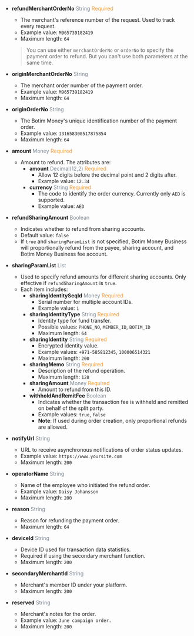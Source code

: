 
- **refundMerchantOrderNo** <font color='#7d8793'>String</font> <font color='#f19938'>Required</font>  
  - The merchant's reference number of the request. Used to track every request.  
  - Example value: `M965739182419`  
  - Maximum length: `64`  
  > You can use either `merchantOrderNo` or `orderNo` to specify the payment order to refund. But you can't use both parameters at the same time.

- **originMerchantOrderNo** <font color='#7d8793'>String</font>  
  - The merchant order number of the payment order.  
  - Example value: `M965739182419`  
  - Maximum length: `64`

- **originOrderNo** <font color='#7d8793'>String</font>  
  - The Botim Money's unique identification number of the payment order.  
  - Example value: `131658300517875854`  
  - Maximum length: `64`

- **amount** <font color='#7d8793'>Money</font> <font color='#f19938'>Required</font>  
  - Amount to refund. The attributes are:  
    - **amount** <font color='#7d8793'>Decimal(12,2)</font> <font color='#f19938'>Required</font>  
      - Allow 12 digits before the decimal point and 2 digits after.  
      - Example value: `12.34`  
    - **currency** <font color='#7d8793'>String</font> <font color='#f19938'>Required</font>  
      - The code to identify the order currency. Currently only `AED` is supported.  
      - Example value: `AED`

- **refundSharingAmount** <font color='#7d8793'>Boolean</font>  
  - Indicates whether to refund from sharing accounts.  
  - Default value: `false`  
  - If `true` and `sharingParamList` is not specified, Botim Money Business will proportionally refund from the payee, sharing account, and Botim Money Business fee account.

- **sharingParamList** <font color='#7d8793'>List</font>  
  - Used to specify refund amounts for different sharing accounts. Only effective if `refundSharingAmount` is `true`.  
  - Each item includes:  
    - **sharingIdentitySeqId** <font color='#7d8793'>Money</font> <font color='#f19938'>Required</font>  
      - Serial number for multiple account IDs.  
      - Example value: `1`  
    - **sharingIdentityType** <font color='#7d8793'>String</font> <font color='#f19938'>Required</font>  
      - Identity type for fund transfer.  
      - Possible values: `PHONE_NO`, `MEMBER_ID`, `BOTIM_ID`  
      - Maximum length: `64`  
    - **sharingIdentity** <font color='#7d8793'>String</font> <font color='#f19938'>Required</font>  
      - Encrypted identity value.  
      - Example values: `+971-585812345`, `100006514321`  
      - Maximum length: `200`  
    - **sharingMemo** <font color='#7d8793'>String</font> <font color='#f19938'>Required</font>  
      - Description of the refund operation.  
      - Maximum length: `128`  
    - **sharingAmount** <font color='#7d8793'>Money</font> <font color='#f19938'>Required</font>  
      - Amount to refund from this ID.  
    - **withholdAndRemitFee** <font color='#7d8793'>Boolean</font>  
      - Indicates whether the transaction fee is withheld and remitted on behalf of the split party.  
      - Example values: `true`, `false`  
      - **Note**: If used during order creation, only proportional refunds are allowed.

- **notifyUrl** <font color='#7d8793'>String</font>  
  - URL to receive asynchronous notifications of order status updates.  
  - Example value: `https://www.yoursite.com`  
  - Maximum length: `200`

- **operatorName** <font color='#7d8793'>String</font>  
  - Name of the employee who initiated the refund order.  
  - Example value: `Daisy Johansson`  
  - Maximum length: `200`

- **reason** <font color='#7d8793'>String</font>  
  - Reason for refunding the payment order.  
  - Maximum length: `64`

- **deviceId** <font color='#7d8793'>String</font>  
  - Device ID used for transaction data statistics.  
  - Required if using the secondary merchant function.  
  - Maximum length: `200`

- **secondaryMerchantId** <font color='#7d8793'>String</font>  
  - Merchant's member ID under your platform.  
  - Maximum length: `200`

- **reserved** <font color='#7d8793'>String</font>  
  - Merchant's notes for the order.  
  - Example value: `June campaign order.`  
  - Maximum length: `200`

